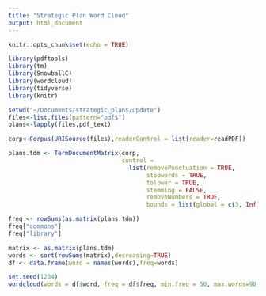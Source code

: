 ```yaml
---
title: "Strategic Plan Word Cloud"
output: html_document
---
```


```r
knitr::opts_chunk$set(echo = TRUE)
```

```r
library(pdftools)
library(tm)
library(SnowballC)
library(wordcloud)
library(tidyverse)
library(knitr)
```

```r
setwd("~/Documents/strategic_plans/update")
files<-list.files(pattern="pdf$")
plans<-lapply(files,pdf_text)
```

```r
corp<-Corpus(URISource(files),readerControl = list(reader=readPDF))
```

```r
plans.tdm <- TermDocumentMatrix(corp, 
                                control = 
                                  list(removePunctuation = TRUE,
                                       stopwords = TRUE,
                                       tolower = TRUE,
                                       stemming = FALSE,
                                       removeNumbers = TRUE,
                                       bounds = list(global = c(3, Inf)))) 
```

```r
freq <- rowSums(as.matrix(plans.tdm))
freq["commons"]
freq["library"]
```


```r
matrix <- as.matrix(plans.tdm) 
words <- sort(rowSums(matrix),decreasing=TRUE) 
df <- data.frame(word = names(words),freq=words)
```

```r
set.seed(1234)
wordcloud(words = df$word, freq = df$freq, min.freq = 50, max.words=90, random.order=FALSE, rot.per=0.35, colors=brewer.pal(8, "Dark2"))
```


